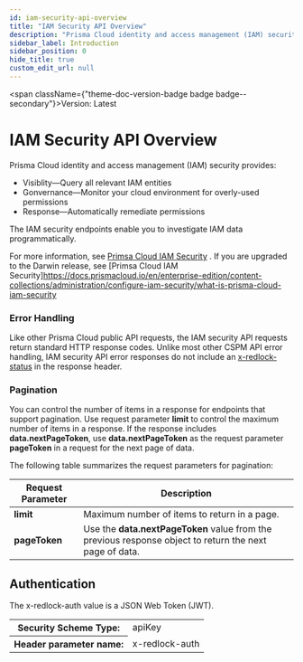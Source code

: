 ```yaml
---
id: iam-security-api-overview
title: "IAM Security API Overview"
description: "Prisma Cloud identity and access management (IAM) security provides:"
sidebar_label: Introduction
sidebar_position: 0
hide_title: true
custom_edit_url: null
---
```



<span className={"theme-doc-version-badge badge badge--secondary"}>Version: Latest</span>

<h1 className={"openapi__heading"}>IAM Security API Overview</h1>



Prisma Cloud identity and access management (IAM) security provides:
* Visiblity&mdash;Query all relevant IAM entities
* Gonvernance&mdash;Monitor your cloud environment for overly-used permissions
* Response&mdash;Automatically remediate permissions

The IAM security endpoints enable you to investigate IAM data programmatically.

For more information, see [Primsa Cloud IAM Security](https://docs.prismacloud.io/en/classic/cspm-admin-guide/prisma-cloud-iam-security/what-is-prisma-cloud-iam-security)
. If you are upgraded to the Darwin release, see [Primsa Cloud IAM Security]https://docs.prismacloud.io/en/enterprise-edition/content-collections/administration/configure-iam-security/what-is-prisma-cloud-iam-security
 


### Error Handling

Like other Prisma Cloud public API requests, the IAM security API requests return standard HTTP response codes. 
Unlike most other CSPM API error handling, IAM security API error responses do not include an [x-redlock-status](//prisma-cloud/api/cspm/api-errors)
in the response header.


### Pagination

You can control the number of items in a response for endpoints that support pagination. 
Use request parameter **limit** to control the maximum number of items in a response. If the response includes
**data.nextPageToken**, use **data.nextPageToken** as the request parameter **pageToken** in a request for
the next page of data. 

The following table summarizes the request parameters for pagination:

Request Parameter  | Description  
-----------| -------
**limit** | Maximum number of items to return in a page.
**pageToken** | Use the **data.nextPageToken** value from the previous response object to return the next page of data.


<div style={{"marginBottom":"2rem"}}><h2 id={"authentication"} style={{"marginBottom":"1rem"}}>Authentication</h2><SchemaTabs className={"openapi-tabs__security-schemes"}><TabItem label={"API Key: x-redlock-auth"} value={"x-redlock-auth"}>

The x-redlock-auth value is a JSON Web Token (JWT).

<div><table><tbody><tr><th>Security Scheme Type:</th><td>apiKey</td></tr><tr><th>Header parameter name:</th><td>x-redlock-auth</td></tr></tbody></table></div></TabItem></SchemaTabs></div>
      